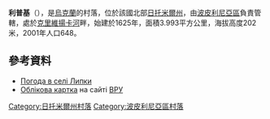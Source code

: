 {{coord|50|4|19|N|29|24|27|E|scale:30000|display=title}}

'''利普基'''（{{lang-uk|Липки}}），是[[烏克蘭|烏克蘭]]的村落，位於該國北部[[日托米爾州|日托米爾州]]，由[[波皮利尼亞區|波皮利尼亞區]]負責管轄，處於[[克里維揚卡河|克里維揚卡河]]畔，始建於1625年，面積3.993平方公里，海拔高度202米，2001年人口648。

==參考資料==
* [http://weather.in.ua/ua/zhitomirskaja/13367 Погода в селі Липки]{{Wayback|url=http://weather.in.ua/ua/zhitomirskaja/13367 |date=20111219123147 }}
* [http://w1.c1.rada.gov.ua/pls/z7503/A005?rdat1=16.06.2014&rf7571=10433 Облікова картка] на сайті [[ВРУ|ВРУ]]

{{DEFAULTSORT:Липки}}
[[Category:日托米爾州村落|Category:日托米爾州村落]]
[[Category:波皮利尼亞區村落|Category:波皮利尼亞區村落]]


{{Zhytomyr-geo-stub}}